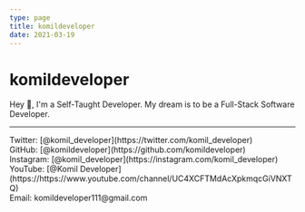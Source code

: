```yaml
---
type: page
title: komildeveloper
date: 2021-03-19
---
```


# komildeveloper

Hey 👋, I'm a Self-Taught Developer. My dream is to be a Full-Stack Software Developer.

---

<div>
  Twitter: [@komil_developer](https://twitter.com/komil_developer)
  <br />
  GitHub: [@komildeveloper](https://github.com/komildeveloper)
  <br />
  Instagram: [@komil_developer](https://instagram.com/komil_developer)
  <br />
  YouTube: [@Komil
  Developer](https://https://www.youtube.com/channel/UC4XCFTMdAcXpkmqcGiVNXTQ)
  <br />
  Email: komildeveloper111@gmail.com
</div>
